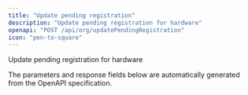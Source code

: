 ```yaml
---
title: "Update pending registration"
description: "Update pending registration for hardware"
openapi: "POST /api/org/updatePendingRegistration"
icon: "pen-to-square"
---
```


Update pending registration for hardware

<Note>
The parameters and response fields below are automatically generated from the OpenAPI specification.
</Note>
